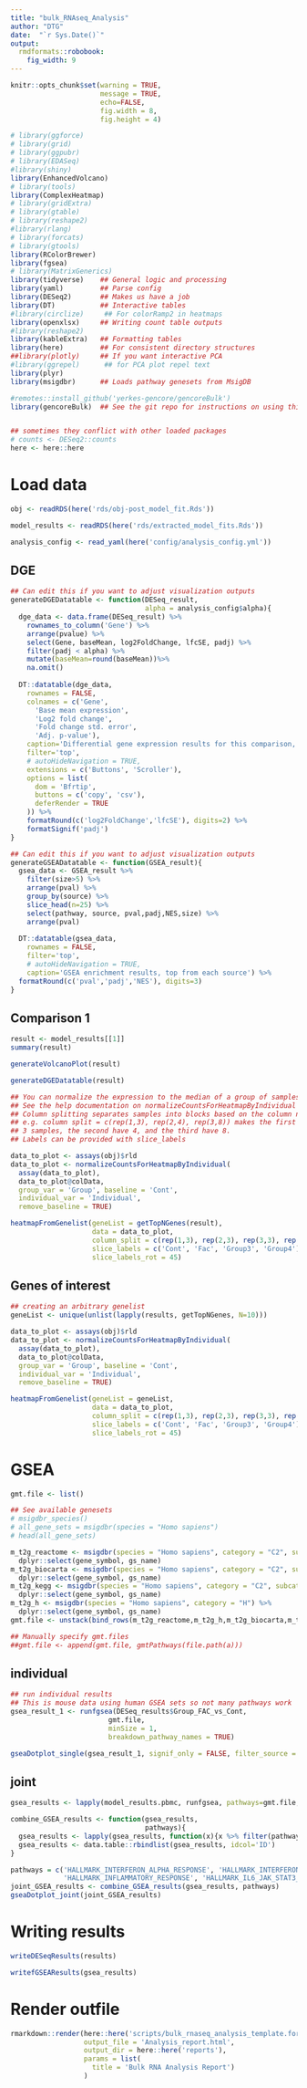 ```yaml
---
title: "bulk_RNAseq_Analysis"
author: "DTG"
date:  "`r Sys.Date()`"
output: 
  rmdformats::robobook:
    fig_width: 9
---
```


```r
knitr::opts_chunk$set(warning = TRUE,
                      message = TRUE, 
                      echo=FALSE, 
                      fig.width = 8, 
                      fig.height = 4)

# library(ggforce)
# library(grid)
# library(ggpubr)
# library(EDASeq)
#library(shiny)
library(EnhancedVolcano)
# library(tools)
library(ComplexHeatmap)
# library(gridExtra)
# library(gtable)
# library(reshape2)
#library(rlang)
# library(forcats)
# library(gtools)
library(RColorBrewer)
library(fgsea)
# library(MatrixGenerics)
library(tidyverse)    ## General logic and processing
library(yaml)         ## Parse config
library(DESeq2)       ## Makes us have a job
library(DT)           ## Interactive tables
#library(circlize)     ## For colorRamp2 in heatmaps
library(openxlsx)     ## Writing count table outputs
#library(reshape2)
library(kableExtra)   ## Formatting tables
library(here)         ## For consistent directory structures
##library(plotly)     ## If you want interactive PCA
#library(ggrepel)      ## for PCA plot repel text
library(plyr)
library(msigdbr)      ## Loads pathway genesets from MsigDB

#remotes::install_github('yerkes-gencore/gencoreBulk')
library(gencoreBulk)  ## See the git repo for instructions on using this


## sometimes they conflict with other loaded packages
# counts <- DESeq2::counts
here <- here::here
```

# Load data

```r
obj <- readRDS(here('rds/obj-post_model_fit.Rds'))

model_results <- readRDS(here('rds/extracted_model_fits.Rds'))

analysis_config <- read_yaml(here('config/analysis_config.yml'))
```

## DGE {.tabset}

```r
## Can edit this if you want to adjust visualization outputs
generateDGEDatatable <- function(DESeq_result,
                                 alpha = analysis_config$alpha){
  dge_data <- data.frame(DESeq_result) %>% 
    rownames_to_column('Gene') %>% 
    arrange(pvalue) %>%
    select(Gene, baseMean, log2FoldChange, lfcSE, padj) %>% 
    filter(padj < alpha) %>% 
    mutate(baseMean=round(baseMean))%>%
    na.omit() 
  
  DT::datatable(dge_data,
    rownames = FALSE,
    colnames = c('Gene',
      'Base mean expression', 
      'Log2 fold change',
      'Fold change std. error', 
      'Adj. p-value'), 
    caption='Differential gene expression results for this comparison, significant genes only',
    filter='top',
    # autoHideNavigation = TRUE,
    extensions = c('Buttons', 'Scroller'),
    options = list(
      dom = 'Bfrtip',
      buttons = c('copy', 'csv'),
      deferRender = TRUE
    )) %>%
    formatRound(c('log2FoldChange','lfcSE'), digits=2) %>%
    formatSignif('padj')
}
```

```r
## Can edit this if you want to adjust visualization outputs
generateGSEADatatable <- function(GSEA_result){
  gsea_data <- GSEA_result %>%
    filter(size>5) %>%
    arrange(pval) %>%
    group_by(source) %>%
    slice_head(n=25) %>% 
    select(pathway, source, pval,padj,NES,size) %>%
    arrange(pval)
  
  DT::datatable(gsea_data,
    rownames = FALSE,
    filter='top',
    # autoHideNavigation = TRUE,
    caption='GSEA enrichment results, top from each source') %>%
  formatRound(c('pval','padj','NES'), digits=3)
}
```

## Comparison 1

```r
result <- model_results[[1]]
summary(result)
```

```r
generateVolcanoPlot(result)
```

```r
generateDGEDatatable(result)
```

```r
## You can normalize the expression to the median of a group of samples using normalizeCountsForHeatmap.
## See the help documentation on normalizeCountsForHeatmapByIndividual for per-sample normalization. 
## Column splitting separates samples into blocks based on the column number.
## e.g. column split = c(rep(1,3), rep(2,4), rep(3,8)) makes the first block have 
## 3 samples, the second have 4, and the third have 8. 
## Labels can be provided with slice_labels

data_to_plot <- assays(obj)$rld
data_to_plot <- normalizeCountsForHeatmapByIndividual(
  assay(data_to_plot),
  data_to_plot@colData,
  group_var = 'Group', baseline = 'Cont', 
  individual_var = 'Individual',
  remove_baseline = TRUE)

heatmapFromGenelist(geneList = getTopNGenes(result), 
                    data = data_to_plot,
                    column_split = c(rep(1,3), rep(2,3), rep(3,3), rep(4,3)),
                    slice_labels = c('Cont', 'Fac', 'Group3', 'Group4'),
                    slice_labels_rot = 45)
```

## Genes of interest

```r
## creating an arbitrary genelist
geneList <- unique(unlist(lapply(results, getTopNGenes, N=10)))

data_to_plot <- assays(obj)$rld
data_to_plot <- normalizeCountsForHeatmapByIndividual(
  assay(data_to_plot),
  data_to_plot@colData,
  group_var = 'Group', baseline = 'Cont', 
  individual_var = 'Individual',
  remove_baseline = TRUE)

heatmapFromGenelist(geneList = geneList, 
                    data = data_to_plot,
                    column_split = c(rep(1,3), rep(2,3), rep(3,3), rep(4,3)),
                    slice_labels = c('Cont', 'Fac', 'Group3', 'Group4'),
                    slice_labels_rot = 45)
```

# GSEA

```r
gmt.file <- list()

## See available genesets
# msigdbr_species()
# all_gene_sets = msigdbr(species = "Homo sapiens")
# head(all_gene_sets)

m_t2g_reactome <- msigdbr(species = "Homo sapiens", category = "C2", subcategory = "CP:REACTOME") %>% 
  dplyr::select(gene_symbol, gs_name)
m_t2g_biocarta <- msigdbr(species = "Homo sapiens", category = "C2", subcategory = "CP:BIOCARTA") %>% 
  dplyr::select(gene_symbol, gs_name)
m_t2g_kegg <- msigdbr(species = "Homo sapiens", category = "C2", subcategory = "CP:KEGG") %>% 
  dplyr::select(gene_symbol, gs_name)
m_t2g_h <- msigdbr(species = "Homo sapiens", category = "H") %>% 
  dplyr::select(gene_symbol, gs_name)
gmt.file <- unstack(bind_rows(m_t2g_reactome,m_t2g_h,m_t2g_biocarta,m_t2g_kegg))

## Manually specify gmt.files
##gmt.file <- append(gmt.file, gmtPathways(file.path(a)))
```

## individual

```r
## run individual results
## This is mouse data using human GSEA sets so not many pathways work
gsea_result_1 <- runfgsea(DESeq_results$Group_FAC_vs_Cont,
                        gmt.file,
                        minSize = 1,
                        breakdown_pathway_names = TRUE)

gseaDotplot_single(gsea_result_1, signif_only = FALSE, filter_source = 'REACTOME')
```

## joint

```r
gsea_results <- lapply(model_results.pbmc, runfgsea, pathways=gmt.file, breakdown_pathway_names=TRUE)
```

```r
combine_GSEA_results <- function(gsea_results,
                                 pathways){
  gsea_results <- lapply(gsea_results, function(x){x %>% filter(pathway %in% pathways)})
  gsea_results <- data.table::rbindlist(gsea_results, idcol='ID')
}

pathways = c('HALLMARK_INTERFERON_ALPHA_RESPONSE', 'HALLMARK_INTERFERON_GAMMA_RESPONSE',
             'HALLMARK_INFLAMMATORY_RESPONSE', 'HALLMARK_IL6_JAK_STAT3_SIGNALING')
joint_GSEA_results <- combine_GSEA_results(gsea_results, pathways)
gseaDotplot_joint(joint_GSEA_results)
```

# Writing results

```r
writeDESeqResults(results)
```

```r
writefGSEAResults(gsea_results)
```

# Render outfile

```r
rmarkdown::render(here::here('scripts/bulk_rnaseq_analysis_template.format.Rmd'),
                  output_file = 'Analysis_report.html',
                  output_dir = here::here('reports'),
                  params = list(
                    title = 'Bulk RNA Analysis Report')
                  )
```

